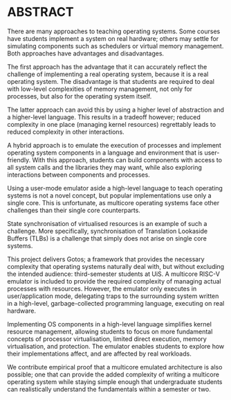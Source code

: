 # ABSTRACT {-}

There are many approaches to teaching operating systems.
Some courses have students implement a system on real hardware; others may settle for simulating components such as schedulers or virtual memory management.
Both approaches have advantages and disadvantages.

The first approach has the advantage that it can accurately reflect the challenge of implementing a real operating system, because it is a real operating system.
The disadvantage is that students are required to deal with low-level complexities of memory management, not only for processes, but also for the operating system itself.

The latter approach can avoid this by using a higher level of abstraction and a higher-level language.
This results in a tradeoff however; reduced complexity in one place (managing kernel resources) regrettably leads to reduced complexity in other interactions.

A hybrid approach is to emulate the execution of processes and implement operating system components in a language and environment that is user-friendly.
With this approach, students can build components with access to all system calls and the libraries they may want, while also exploring interactions between components and processes.

Using a user-mode emulator aside a high-level language to teach operating systems is not a novel concept, but popular implementations use only a single core.
This is unfortunate, as multicore operating systems face other challenges than their single core counterparts.

State synchronisation of virtualised resources is an example of such a challenge.
More specifically, synchronisation of Translation Lookaside Buffers (TLBs) is a challenge that simply does not arise on single core systems.

This project delivers Gotos; a framework that provides the necessary complexity that operating systems naturally deal with, but without excluding the intended audience: third-semester students at UiS.
A multicore RISC-V emulator is included to provide the required complexity of managing actual processes with resources.
However, the emulator only executes in user/application mode, delegating traps to the surrounding system written in a high-level, garbage-collected programming language, executing on real hardware.

Implementing OS components in a high-level language simplifies kernel resource management, allowing students to focus on more fundamental concepts of processor virtualisation, limited direct execution, memory virtualisation, and protection.
The emulator enables students to explore how their implementations affect, and are affected by real workloads.

We contribute empirical proof that a multicore emulated architecture is also possible; one that can provide the added complexity of writing a multicore operating system while staying simple enough that undergraduate students can realistically understand the fundamentals within a semester or two.

